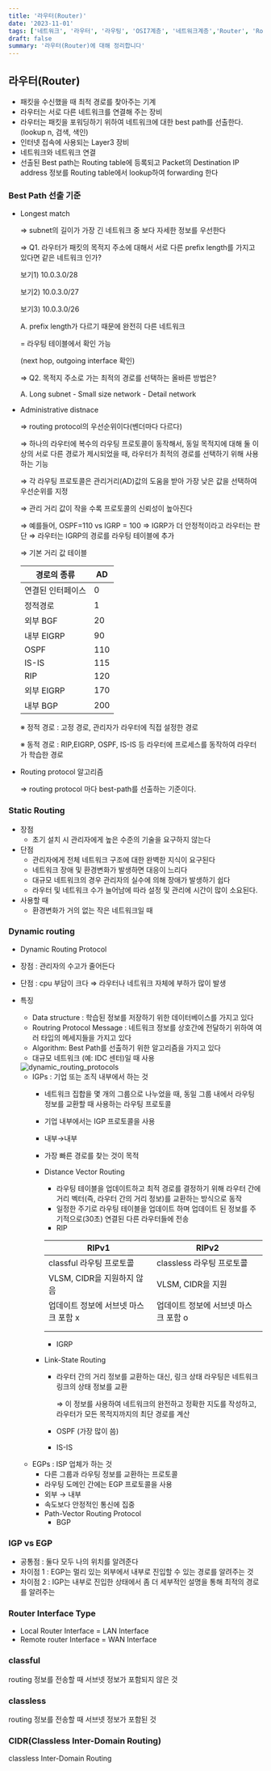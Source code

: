 ```yaml
---
title: '라우터(Router)'
date: '2023-11-01'
tags: ['네트워크', '라우터', '라우팅', 'OSI7계층', '네트워크계층','Router', 'Routing']
draft: false
summary: '라우터(Router)에 대해 정리합니다'
---
```


## 라우터(Router)

- 패킷을 수신했을 때 최적 경로를 찾아주는 기계
- 라우터는 서로 다른 네트워크를 연결해 주는 장비
- 라우터는 패킷을 포워딩하기 위하여 네트워크에 대한 best path를 선출한다.(lookup n, 검색, 색인)
- 인터넷 접속에 사용되는 Layer3 장비
- 네트워크와 네트워크 연결
- 선출된 Best path는 Routing table에 등록되고 Packet의 Destination IP address 정보를 Routing table에서 lookup하여 forwarding 한다

### Best Path 선출 기준

- Longest match
    
    ⇒ subnet의 길이가 가장 긴 네트워크 중 보다 자세한 정보를 우선한다
    
    ⇒ Q1. 라우터가 패킷의 목적지 주소에 대해서 서로 다른 prefix length를 가지고 있다면 같은 네트워크 인가?
    
    보기1) 10.0.3.0/28
    
    보기2) 10.0.3.0/27
    
    보기3) 10.0.3.0/26
    
    A. prefix length가 다르기 때문에 완전히 다른 네트워크
    
    = 라우팅 테이블에서 확인 가능
    
    (next hop, outgoing interface 확인)
    
    ⇒ Q2. 목적지 주소로 가는 최적의 경로를 선택하는 올바른 방법은?
    
    A. Long subnet - Small size network - Detail network
    
- Administrative distnace
    
    ⇒ routing protocol의 우선순위이다(벤더마다 다르다)
    
    ⇒ 하나의 라우터에 복수의 라우팅 프로토콜이 동작해서, 동일 목적지에 대해 둘 이상의 서로 다른 경로가 제시되었을 때, 라우터가 최적의 경로를 선택하기 위해 사용하는 기능
    
    ⇒ 각 라우팅 프로토콜은 관리거리(AD)값의 도움을 받아 가장 낮은 값을 선택하여 우선순위를 지정
    
    ⇒ 관리 거리 값이 작을 수록 프로토콜의 신뢰성이 높아진다
    
    ⇒ 예를들어, OSPF=110 vs IGRP = 100 ⇒ IGRP가 더 안정적이라고 라우터는 판단 ⇒ 라우터는 IGRP의 경로를 라우팅 테이블에 추가
    
    ⇒ 기본 거리 값 테이블
    
    | 경로의 종류 | AD |
    | --- | --- |
    | 연결된 인터페이스 | 0 |
    | 정적경로 | 1 |
    | 외부 BGF | 20 |
    | 내부 EIGRP | 90 |
    | OSPF | 110 |
    | IS-IS | 115 |
    | RIP | 120 |
    | 외부 EIGRP | 170 |
    | 내부 BGP| 200 |
    
    ※ 정적 경로 : 고정 경로, 관리자가 라우터에 직접 설정한 경로
    
    ※ 동적 경로 : RIP,EIGRP, OSPF, IS-IS 등 라우터에 프로세스를 동작하여 라우터가 학습한 경로
    
- Routing protocol 알고리즘
    
    ⇒ routing protocol 마다 best-path를 선출하는 기준이다.
    

### Static Routing

- 장점
    - 초기 설치 시 관리자에게 높은 수준의 기술을 요구하지 않는다
- 단점
    - 관리자에게 전체 네트워크 구조에 대한 완벽한 지식이 요구된다
    - 네트워크 장애 및 환경변화가 발생하면 대응이 느리다
    - 대규모 네트워크의 경우 관리자의 실수에 의해 장애가 발생하기 쉽다
    - 라우터 및 네트워크 수가 늘어남에 따라 설정 및 관리에 시간이 많이 소요된다.
- 사용할 때
    - 환경변화가 거의 없는 작은 네트워크일 때

### Dynamic routing

- Dynamic Routing Protocol
- 장점 : 관리자의 수고가 줄어든다
- 단점 : cpu 부담이 크다 ⇒ 라우터나 네트워크 자체에 부하가 많이 발생
- 특징
    - Data structure : 학습된 정보를 저장하기 위한 데이터베이스를 가지고 있다
    - Routring Protocol Message : 네트워크 정보를 상호간에 전달하기 위하여 여러 타입의 메세지들을 가지고 있다
    - Algorithm: Best Path를 선출하기 위한 알고리즘을 가지고 있다
    - 대규모 네트워크 (예: IDC 센터)일 때 사용
    <Image alt="dynamic_routing_protocols" src="/static/images/dynamic_routing_protocols.png" width={800} height={400} />
    
    - IGPs : 기업 또는 조직 내부에서 하는 것
        - 네트워크 집합을 몇 개의 그룹으로 나누었을 때, 동일 그룹 내에서 라우팅 정보를 교환할 때 사용하는 라우팅 프로토콜
        - 기업 내부에서는 IGP 프로토콜을 사용
        - 내부→내부
        - 가장 빠른 경로를 찾는 것이 목적
        - Distance Vector Routing
            - 라우팅 테이블을 업데이트하고 최적 경로를 결정하기 위해 라우터 간에 거리 벡터(즉, 라우터 간의 거리 정보)를 교환하는 방식으로 동작
            - 일정한 주기로 라우팅 테이블을 업데이트 하며 업데이트 된 정보를 주기적으로(30초) 연결된 다른 라우터들에 전송
            - RIP
            
            | RIPv1 | RIPv2 |
            | --- | --- |
            | classful 라우팅 프로토콜 | classless 라우팅 프로토콜 |
            | VLSM, CIDR을 지원하지 않음 | VLSM, CIDR을 지원 |
            | 업데이트 정보에 서브넷 마스크 포함 x | 업데이트 정보에 서브넷 마스크 포함 o |
            |  |  |
            |  |  |
            - IGRP
        - Link-State Routing
            - 라우터 간의 거리 정보를 교환하는 대신, 링크 상태 라우팅은 네트워크 링크의 상태 정보를 교환
                
                ⇒ 이 정보를 사용하여 네트워크의 완전하고 정확한 지도를 작성하고, 라우터가 모든 목적지까지의 최단 경로를 계산
                
            - OSPF (가장 많이 씀)
            - IS-IS
    - EGPs : ISP 업체가 하는 것
        - 다른 그룹과 라우팅 정보를 교환하는 프로토콜
        - 라우팅 도메인 간에는 EGP 프로토콜을 사용
        - 외부 → 내부
        - 속도보다 안정적인 통신에 집중
        - Path-Vector Routing Protocol
            - BGP


### IGP vs EGP

- 공통점 : 둘다 모두 나의 위치를 알려준다
- 차이점 1 : EGP는 멀리 있는 외부에서 내부로 진입할 수 있는 경로를 알려주는 것
- 차이점 2 : IGP는 내부로 진입한 상태에서 좀 더 세부적인 설명을 통해 최적의 경로를 알려주는

### Router Interface Type

- Local Router Interface = LAN Interface
- Remote router Interface = WAN Interface

### classful

routing 정보를 전송할 때 서브넷 정보가 포함되지 않은 것

### classless

routing 정보를 전송할 때 서브넷 정보가 포함된 것

### CIDR(Classless Inter-Domain Routing)

classless Inter-Domain Routing